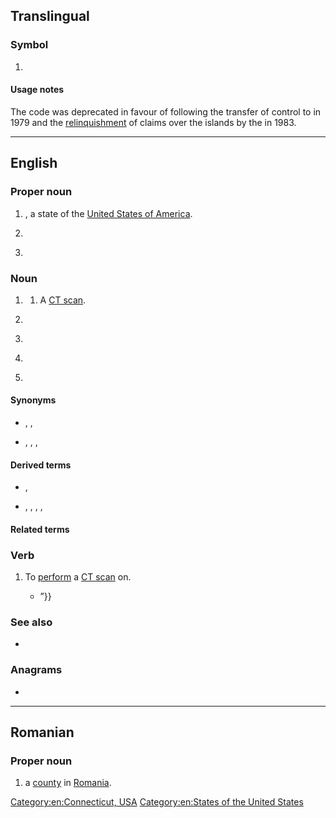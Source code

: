 {{also|Ct|cT|ct|Ct.|ct.|c.t.|c**t|čt|ČT}}
==Translingual==

===Symbol===
{{mul-symbol}}

# {{ISO 3166|1|2|obs=1|Canton and Enderbury Islands|from=1974|to=1984}}
#: {{syn|mul|CTE|qq1={{w|ISO 3166-1 alpha-3|alpha-3}}}}

====Usage notes====
The code was deprecated in favour of {{l|mul|KI}} following the transfer of control to {{w|Kiribati}} in 1979 and the [[relinquishment]] of claims over the islands by the {{w|United States}} in 1983.

----

==English==

===Proper noun===
{{en-proper noun}}

# {{abbreviation of|en|Connecticut|nodot=1}}, a state of the [[United States of America]].
# {{initialism of|en|Central Time}}
# {{lb|en|Egyptology}} {{initialism of|en|Coffin Texts}}

===Noun===
{{en-noun|~}}

# {{lb|en|medicine}} {{initialism of|en|computed tomography}}
## {{lb|en|countable|medicine}} A [[CT scan]].
# {{lb|en|medicine}} {{initialism of|en|cold turkey}}
# {{lb|en|slang}} {{initialism of|en|cocktease}}
# {{lb|en|slang}} {{initialism of|en|camel toe}}
# {{lb|en|military}} {{abbreviation of|en|combat team}}

====Synonyms====
* {{sense|computed tomography}} {{l|en|computed tomography}}, {{l|en|computed axial tomography}}, {{l|en|CAT}}
* {{sense|CT scan}} {{l|en|CT scan}}, {{l|en|CAT scan}}, {{l|en|computed tomography scan}}, {{l|en|computed axial tomography scan}}

====Derived terms====
* {{sense|Central Time}} {{l|en|CDT}}, {{l|en|CST}}
* {{sense|computed tomography}} {{l|en|angio-CT}}, {{l|en|CT angiography}}, {{l|en|CT scan}}, {{l|en|HRCT}}, {{l|en|MSCT}}

====Related terms====
{{col3|en|title=military|
|SCT
|PCT
|CCT
|RCT
|BCT
|DCT
}}

===Verb===
{{en-verb}}

# {{lb|en|transitive|medicine|informal}} To [[perform]] a [[CT scan]] on.
#* {{quote-book|en|year=2013|author={{w|Marc Dauphin}}|title=Combat Doctor: Life and Death Stories from Kandahar's Military Hospital|location=Toronto|publisher={{w|Dundurn Press}}|isbn=9781459719262|page={{gbooks|WOca1_UIN4AC|197|CT}}|passage=There's a certain something that emanates from a confused patient that this fellow doesn't have. I sure wish I had more 'terps. Well, we're not going to '''CT''' him right away. There are two other fellows before him. “Get a plain film of his head, Tim. {{...}}”}}

===See also===
* {{pedia|CT scan}}

===Anagrams===
* {{anagrams|en|a=ct|T&C|TC}}

[[Category:en:Connecticut, USA]]
[[Category:en:States of the United States]]

----

==Romanian==

===Proper noun===
{{head|ro|proper noun}}

# {{abbreviation of|ro|Constanța|dot=,}} a [[county]] in [[Romania]].